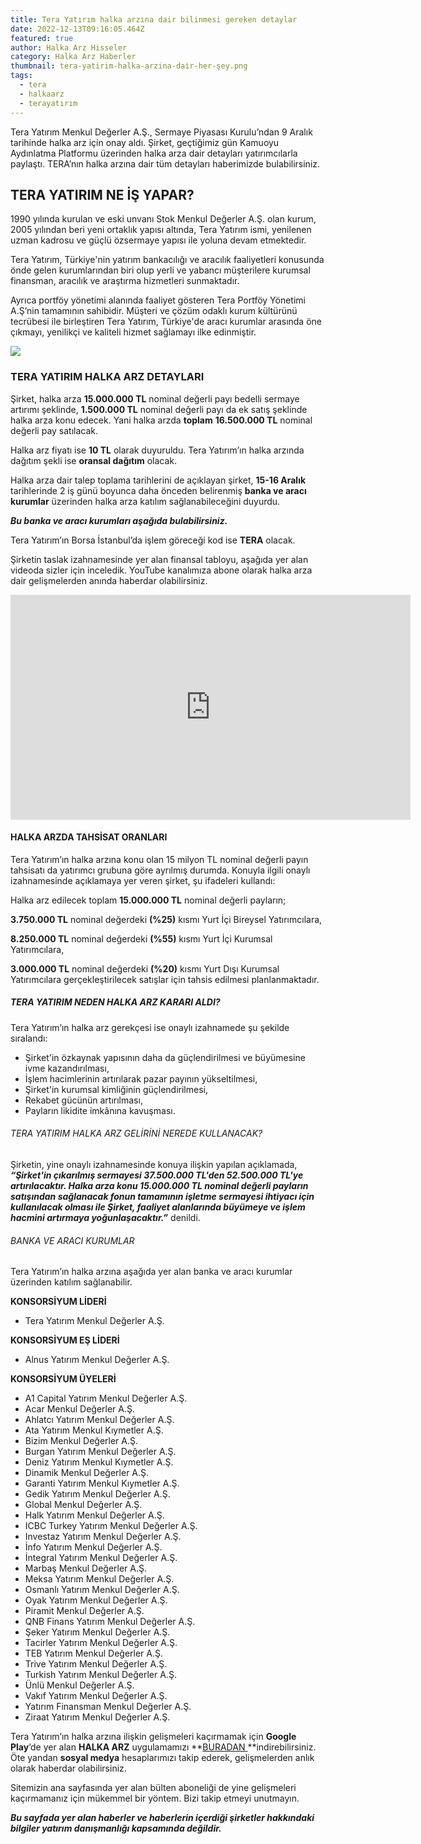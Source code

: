 ```yaml
---
title: Tera Yatırım halka arzına dair bilinmesi gereken detaylar
date: 2022-12-13T09:16:05.464Z
featured: true
author: Halka Arz Hisseler
category: Halka Arz Haberler
thumbnail: tera-yatirim-halka-arzina-dai̇r-her-şey.png
tags:
  - tera
  - halkaarz
  - terayatırım
---
```

Tera Yatırım Menkul Değerler A.Ş., Sermaye Piyasası Kurulu’ndan 9 Aralık tarihinde halka arz için onay aldı. Şirket, geçtiğimiz gün Kamuoyu Aydınlatma Platformu üzerinden halka arza dair detayları yatırımcılarla paylaştı. TERA’nın halka arzına dair tüm detayları haberimizde bulabilirsiniz.

## **TERA YATIRIM NE İŞ YAPAR?**

1990 yılında kurulan ve eski unvanı Stok Menkul Değerler A.Ş. olan kurum, 2005 yılından beri yeni ortaklık yapısı altında, Tera Yatırım ismi, yenilenen uzman kadrosu ve güçlü özsermaye yapısı ile yoluna devam etmektedir. 

Tera Yatırım, Türkiye'nin yatırım bankacılığı ve aracılık faaliyetleri konusunda önde gelen kurumlarından biri olup yerli ve yabancı müşterilere kurumsal finansman, aracılık ve araştırma hizmetleri sunmaktadır. 

Ayrıca portföy yönetimi alanında faaliyet gösteren Tera Portföy Yönetimi A.Ş’nin tamamının sahibidir. Müşteri ve çözüm odaklı kurum kültürünü tecrübesi ile birleştiren Tera Yatırım, Türkiye'de aracı kurumlar arasında öne çıkmayı, yenilikçi ve kaliteli hizmet sağlamayı ilke edinmiştir.

![](indir.png)

### **TERA YATIRIM HALKA ARZ DETAYLARI**

Şirket, halka arza **15.000.000 TL** nominal değerli payı bedelli sermaye artırımı şeklinde, **1.500.000 TL** nominal değerli payı da ek satış şeklinde halka arza konu edecek. Yani halka arzda **toplam** **16.500.000 TL** nominal değerli pay satılacak.

Halka arz fiyatı ise **10 TL** olarak duyuruldu. Tera Yatırım’ın halka arzında dağıtım şekli ise **oransal dağıtım** olacak. 

Halka arza dair talep toplama tarihlerini de açıklayan şirket, **15-16 Aralık** tarihlerinde 2 iş günü boyunca daha önceden belirenmiş **banka ve aracı kurumlar** üzerinden halka arza katılım sağlanabileceğini duyurdu. 

***Bu banka ve aracı kurumları aşağıda bulabilirsiniz.***

Tera Yatırım’ın Borsa İstanbul’da işlem göreceği kod ise **TERA** olacak.

Şirketin taslak izahnamesinde yer alan finansal tabloyu, aşağıda yer alan videoda sizler için inceledik. YouTube kanalımıza abone olarak halka arza dair gelişmelerden anında haberdar olabilirsiniz.

<iframe width="640" height="360" src="https://www.youtube.com/embed/Ns9RnmrkaTk" title="Tera Yatırım Halka Arz taslak izahname inceleme" frameborder="0" allow="accelerometer; autoplay; clipboard-write; encrypted-media; gyroscope; picture-in-picture" allowfullscreen></iframe>

#### HALKA ARZDA TAHSİSAT ORANLARI

Tera Yatırım’ın halka arzına konu olan 15 milyon TL nominal değerli payın tahsisatı da yatırımcı grubuna göre ayrılmış durumda. Konuyla ilgili onaylı izahnamesinde açıklamaya yer veren şirket, şu ifadeleri kullandı:

Halka arz edilecek toplam **15.000.000 TL** nominal değerli payların;

**3.750.000 TL** nominal değerdeki **(%25)** kısmı Yurt İçi Bireysel Yatırımcılara,

**8.250.000 TL** nominal değerdeki **(%55)** kısmı Yurt İçi Kurumsal Yatırımcılara,

**3.000.000 TL** nominal değerdeki **(%20)** kısmı Yurt Dışı Kurumsal Yatırımcılara gerçekleştirilecek satışlar için tahsis edilmesi planlanmaktadır.

##### TERA YATIRIM NEDEN HALKA ARZ KARARI ALDI?

Tera Yatırım’ın halka arz gerekçesi ise onaylı izahnamede şu şekilde sıralandı:

* Şirket'in özkaynak yapısının daha da güçlendirilmesi ve büyümesine ivme kazandırılması,
* İşlem hacimlerinin artırılarak pazar payının yükseltilmesi,
* Şirket'in kurumsal kimliğinin güçlendirilmesi,
* Rekabet gücünün artırılması,
* Payların likidite imkânına kavuşması.

###### TERA YATIRIM HALKA ARZ GELİRİNİ NEREDE KULLANACAK?

Şirketin, yine onaylı izahnamesinde konuya ilişkin yapılan açıklamada, ***“Şirket'in çıkarılmış sermayesi 37.500.000 TL'den 52.500.000 TL'ye artırılacaktır. Halka arza konu 15.000.000 TL nominal değerli payların satışından sağlanacak fonun tamamının işletme sermayesi ihtiyacı için kullanılacak olması ile Şirket, faaliyet alanlarında büyümeye ve işlem hacmini artırmaya yoğunlaşacaktır.”*** denildi.

###### BANKA VE ARACI KURUMLAR

Tera Yatırım’ın halka arzına aşağıda yer alan banka ve aracı kurumlar üzerinden katılım sağlanabilir.

**KONSORSİYUM LİDERİ**

* Tera Yatırım Menkul Değerler A.Ş.

**KONSORSİYUM EŞ LİDERİ**

* Alnus Yatırım Menkul Değerler A.Ş.

**KONSORSİYUM ÜYELERİ**

* A1 Capital Yatırım Menkul Değerler A.Ş.
* Acar Menkul Değerler A.Ş.
* Ahlatcı Yatırım Menkul Değerler A.Ş.
* Ata Yatırım Menkul Kıymetler A.Ş.
* Bizim Menkul Değerler A.Ş.
* Burgan Yatırım Menkul Değerler A.Ş.
* Deniz Yatırım Menkul Kıymetler A.Ş.
* Dinamik Menkul Değerler A.Ş.
* Garanti Yatırım Menkul Kıymetler A.Ş.
* Gedik Yatırım Menkul Değerler A.Ş.
* Global Menkul Değerler A.Ş.
* Halk Yatırım Menkul Değerler A.Ş.
* ICBC Turkey Yatırım Menkul Değerler A.Ş.
* Investaz Yatırım Menkul Değerler A.Ş.
* İnfo Yatırım Menkul Değerler A.Ş.
* İntegral Yatırım Menkul Değerler A.Ş.
* Marbaş Menkul Değerler A.Ş.
* Meksa Yatırım Menkul Değerler A.Ş.
* Osmanlı Yatırım Menkul Değerler A.Ş.
* Oyak Yatırım Menkul Değerler A.Ş.
* Piramit Menkul Değerler A.Ş.
* QNB Finans Yatırım Menkul Değerler A.Ş.
* Şeker Yatırım Menkul Değerler A.Ş.
* Tacirler Yatırım Menkul Değerler A.Ş.
* TEB Yatırım Menkul Değerler A.Ş.
* Trive Yatırım Menkul Değerler A.Ş.
* Turkish Yatırım Menkul Değerler A.Ş.
* Ünlü Menkul Değerler A.Ş.
* Vakıf Yatırım Menkul Değerler A.Ş.
* Yatırım Finansman Menkul Değerler A.Ş.
* Ziraat Yatırım Menkul Değerler A.Ş.

Tera Yatırım’ın halka arzına ilişkin gelişmeleri kaçırmamak için **Google Play**’de yer alan **HALKA ARZ** uygulamamızı **[BURADAN ](https://play.google.com/store/apps/details?id=com.halkaarzhaber.hisseler&hl=en&gl=TR)**indirebilirsiniz. Öte yandan **sosyal medya** hesaplarımızı takip ederek, gelişmelerden anlık olarak haberdar olabilirsiniz.

Sitemizin ana sayfasında yer alan bülten aboneliği de yine gelişmeleri kaçırmamanız için mükemmel bir yöntem. Bizi takip etmeyi unutmayın.

***Bu sayfada yer alan haberler ve haberlerin içerdiği şirketler hakkındaki bilgiler yatırım danışmanlığı kapsamında değildir.***